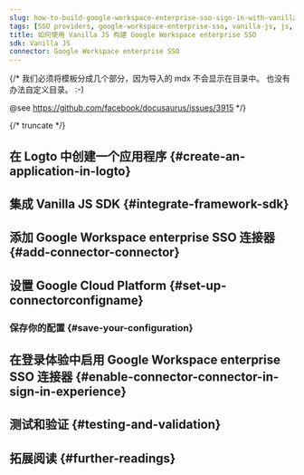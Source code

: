 ```yaml
---
slug: how-to-build-google-workspace-enterprise-sso-sign-in-with-vanilla-js-and-logto
tags: [SSO providers, google-workspace-enterprise-sso, vanilla-js, js, SAML authentication, enterprise login, SSO login]
title: 如何使用 Vanilla JS 构建 Google Workspace enterprise SSO
sdk: Vanilla JS
connector: Google Workspace enterprise SSO
---
```


{/*
  我们必须将模板分成几个部分，因为导入的 mdx 不会显示在目录中。
  也没有办法自定义目录。 :-)

  @see https://github.com/facebook/docusaurus/issues/3915
*/}




{/* truncate */}

<Intro connector={connector} sdk="Vanilla JS" link="https://en.wikipedia.org/wiki/ECMAScript" />

## 在 Logto 中创建一个应用程序 \{#create-an-application-in-logto}

<CreateApplication type="单页应用" framework="Vanilla JS" />

## 集成 Vanilla JS SDK \{#integrate-framework-sdk}

<IntegrateSdk />

## 添加 Google Workspace enterprise SSO 连接器 \{#add-connector-connector}

<AddSsoConnector framework="Vanilla JS" />

## 设置 Google Cloud Platform \{#set-up-connectorconfigname}

<ConnectorGuide />

### 保存你的配置 \{#save-your-configuration}

<SaveYourConfiguration connector={connector} />

## 在登录体验中启用 Google Workspace enterprise SSO 连接器 \{#enable-connector-connector-in-sign-in-experience}

<EnableSsoConnector />

## 测试和验证 \{#testing-and-validation}

<TestingAndValidation connector={connector} sdk="Vanilla JS" />

## 拓展阅读 \{#further-readings}

<FurtherReadings />
